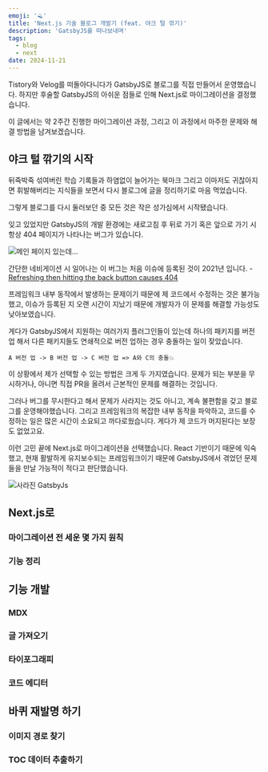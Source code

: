 ```yaml
---
emoji: '🪒'
title: 'Next.js 기술 블로그 개발기 (feat. 야크 털 깎기)'
description: 'GatsbyJS를 떠나보내며'
tags:
  - blog
  - next
date: 2024-11-21
---
```


Tistory와 Velog를 떠돌아다니다가 GatsbyJS로 블로그를 직접 만들어서 운영했습니다. 하지만 후술할 GatsbyJS의 아쉬운 점들로 인해 Next.js로 마이그레이션을 결정했습니다.

이 글에서는 약 2주간 진행한 마이그레이션 과정, 그리고 이 과정에서 마주한 문제와 해결 방법을 남겨보겠습니다.

## 야크 털 깎기의 시작

뒤죽박죽 섞여버린 학습 기록들과 하염없이 늘어가는 북마크 그리고 이마저도 귀찮아지면 휘발해버리는 지식들을 보면서 다시 블로그에 글을 정리하기로 마음 먹었습니다.

그렇게 블로그를 다시 둘러보던 중 모든 것은 작은 성가심에서 시작됐습니다.

잊고 있었지만 GatsbyJS의 개발 환경에는 새로고침 후 뒤로 가기 혹은 앞으로 가기 시 항상 404 페이지가 나타나는 버그가 있습니다.

![](0.png '메인 페이지 있는데...')

간단한 네비게이션 시 일어나는 이 버그는 처음 이슈에 등록된 것이 2021년 입니다. - [Refreshing then hitting the back button causes 404](https://github.com/gatsbyjs/gatsby/issues/29469)

프레임워크 내부 동작에서 발생하는 문제이기 때문에 제 코드에서 수정하는 것은 불가능 했고, 이슈가 등록된 지 오랜 시간이 지났기 때문에 개발자가 이 문제를 해결할 가능성도 낮아보였습니다.

게다가 GatsbyJS에서 지원하는 여러가지 플러그인들이 있는데 하나의 패키지를 버전 업 해서 다른 패키지들도 연쇄적으로 버전 업하는 경우 충돌하는 일이 잦았습니다.

```
A 버전 업 -> B 버전 업 -> C 버전 업 => A와 C의 충돌💥
```

이 상황에서 제가 선택할 수 있는 방법은 크게 두 가지였습니다. 문제가 되는 부분을 무시하거나, 아니면 직접 PR을 올려서 근본적인 문제를 해결하는 것입니다.

그러나 버그를 무시한다고 해서 문제가 사라지는 것도 아니고, 계속 불편함을 갖고 블로그를 운영해야했습니다. 그리고 프레임워크의 복잡한 내부 동작을 파악하고, 코드를 수정하는 일은 많은 시간이 소요되고 까다로웠습니다. 게다가 제 코드가 머지된다는 보장도 없었고요.

이런 고민 끝에 Next.js로 마이그레이션을 선택했습니다. React 기반이기 때문에 익숙했고, 현재 활발하게 유지보수되는 프레임워크이기 때문에 GatsbyJS에서 겪었던 문제들을 만날 가능적이 적다고 판단했습니다.

![](1.png '사라진 GatsbyJs')

## Next.js로

### 마이그레이션 전 세운 몇 가지 원칙

### 기능 정리

## 기능 개발

### MDX

### 글 가져오기

### 타이포그래피

### 코드 에디터

## 바퀴 재발명 하기

### 이미지 경로 찾기

### TOC 데이터 추출하기
